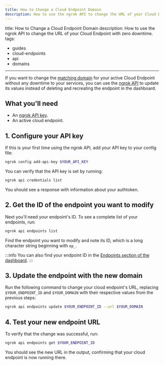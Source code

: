 ```yaml
---
title: How to Change a Cloud Endpoint Domain
description: How to use the ngrok API to change the URL of your Cloud Endpoint with zero downtime.
---
```


title: How to Change a Cloud Endpoint Domain
description: How to use the ngrok API to change the URL of your Cloud Endpoint with zero downtime.
tags:
  - guides
  - cloud-endpoints
  - api
  - domains
---

If you want to change the [matching domain](/docs/universal-gateway/domains/) for your active Cloud Endpoint without any downtime to your services, you can use the [ngrok API](/docs/api/) to update its values instead of deleting and recreating the endpoint in the dashboard.

## What you'll need

- An [ngrok API key](https://dashboard.ngrok.com/api-keys).
- An active cloud endpoint.

## 1. Configure your API key

If this is your first time using the ngrok API, add your API key to your config file:

```bash
ngrok config add-api-key $YOUR_API_KEY
```

You can verify that the API key is set by running:

```bash
ngrok api credentials list
```

You should see a response with information about your authtoken.

## 2. Get the ID of the endpoint you want to modify

Next you'll need your endpoint's ID.
To see a complete list of your endpoints, run:

```bash
ngrok api endpoints list
```

Find the endpoint you want to modify and note its ID, which is a long character string beginning with `ep_`.

:::info
You can also find your endpoint ID in the [Endpoints section of the dashboard](https://dashboard.ngrok.com/endpoints).
:::

## 3. Update the endpoint with the new domain

Run the following command to change your cloud endpoint's URL, replacing `$YOUR_ENDPOINT_ID` and `$YOUR_DOMAIN` with their respective values from the previous steps:

```bash
ngrok api endpoints update $YOUR_ENDPOINT_ID --url $YOUR_DOMAIN
```

## 4. Test your new endpoint URL

To verify that the change was successful, run:

```bash
ngrok api endpoints get $YOUR_ENDPOINT_ID
```

You should see the new URL in the output, confirming that your cloud endpoint is now running there.
